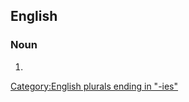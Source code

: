==English==

===Noun===
{{head|en|noun form}}

# {{plural of|en|chirurgery}}

[[Category:English plurals ending in "-ies"]]